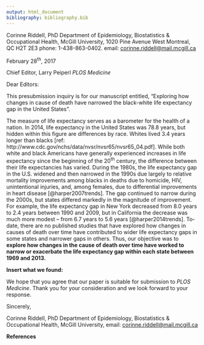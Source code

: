 ```yaml
---
output: html_document
bibliography: bibliography.bib
---
```


Corinne Riddell, PhD
Department of Epidemiology, Biostatistics & Occupational Health, 
McGill University, 
1020 Pine Avenue West
Montreal, QC
H2T 2E3
phone: 1-438-863-0402. email: <corinne.riddell@mail.mcgill.ca>


February 28^th^, 2017

Chief Editor, Larry Peiperl
*PLOS Medicine*

Dear Editors:

This presubmission inquiry is for our manuscript entitled, "Exploring how changes in cause of death have narrowed the black-white life expectancy gap in the United States". 

The measure of life expectancy serves as a barometer for the health of a nation. In 2014, life expectancy in the United States was 78.8 years, but hidden within this figure are differences by race. Whites lived 3.4 years longer than blacks [ref: http://www.cdc.gov/nchs/data/nvsr/nvsr65/nvsr65_04.pdf]. While both white and black Americans have generally experienced increases in life expectancy since the beginning of the 20^th^ century, the difference between their life expectancies has varied. During the 1980s, the life expectancy gap in the U.S. widened and then narrowed in the 1990s due largely to relative mortality improvements among blacks in deaths due to homicide, HIV, unintentional injuries, and, among females, due to differential improvements in heart disease [@harper2007trends]. The gap continued to narrow during the 2000s, but states differed markedly in the magnitude of improvement. For example, the life expectancy gap in New York decreased from 8.0 years to 2.4 years between 1990 and 2009, but in California the decrease was much more modest -- from 6.7 years to 5.6 years [@harper2014trends]. To-date, there are no published studies that have explored how changes in causes of death over time have contributed to wider life expectancy gaps in some states and narrower gaps in others. Thus, our objective was to **explore how changes in the cause of death over time have worked to narrow or exacerbate the life expectancy gap within each state between 1969 and 2013.**

**Insert what we found:**

We hope that you agree that our paper is suitable for submission to *PLOS Medicine*. Thank you for your consideration and we look forward to your response.

Sincerely, 

Corinne Riddell, PhD
Department of Epidemiology, Biostatistics & Occupational Health, 
McGill University, 
email: <corinne.riddell@mail.mcgill.ca>

**References**

